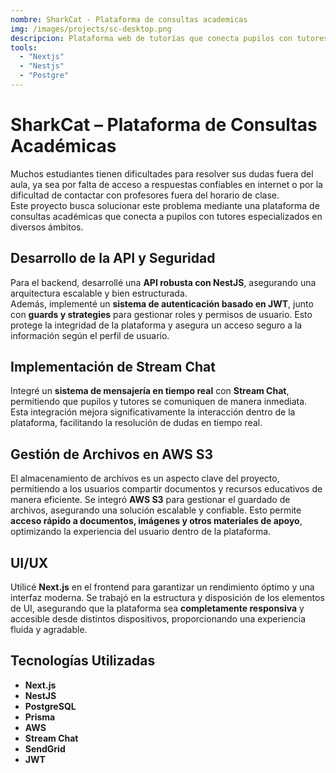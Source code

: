 ```yaml
---
nombre: SharkCat - Plataforma de consultas academicas
img: /images/projects/sc-desktop.png
descripcion: Plataforma web de tutorías que conecta pupilos con tutores, permitiendo la gestión de preguntas, asignación de materias y chat en tiempo real.
tools:
  - "Nextjs" 
  - "Nestjs"
  - "Postgre"
---
```


# SharkCat – Plataforma de Consultas Académicas  

Muchos estudiantes tienen dificultades para resolver sus dudas fuera del aula, ya sea por falta de acceso a respuestas confiables en internet o por la dificultad de contactar con profesores fuera del horario de clase.  
Este proyecto busca solucionar este problema mediante una plataforma de consultas académicas que conecta a pupilos con tutores especializados en diversos ámbitos.  

## Desarrollo de la API y Seguridad  

Para el backend, desarrollé una **API robusta con NestJS**, asegurando una arquitectura escalable y bien estructurada.  
Además, implementé un **sistema de autenticación basado en JWT**, junto con **guards y strategies** para gestionar roles y permisos de usuario. Esto protege la integridad de la plataforma y asegura un acceso seguro a la información según el perfil de usuario.  

## Implementación de Stream Chat  

Integré un **sistema de mensajería en tiempo real** con **Stream Chat**, permitiendo que pupilos y tutores se comuniquen de manera inmediata. Esta integración mejora significativamente la interacción dentro de la plataforma, facilitando la resolución de dudas en tiempo real.  

## Gestión de Archivos en AWS S3  

El almacenamiento de archivos es un aspecto clave del proyecto, permitiendo a los usuarios compartir documentos y recursos educativos de manera eficiente. Se integró **AWS S3** para gestionar el guardado de archivos, asegurando una solución escalable y confiable. Esto permite **acceso rápido a documentos, imágenes y otros materiales de apoyo**, optimizando la experiencia del usuario dentro de la plataforma.  

## UI/UX  

Utilicé **Next.js** en el frontend para garantizar un rendimiento óptimo y una interfaz moderna. Se trabajó en la estructura y disposición de los elementos de UI, asegurando que la plataforma sea **completamente responsiva** y accesible desde distintos dispositivos, proporcionando una experiencia fluida y agradable.  

## Tecnologías Utilizadas  

- **Next.js**  
- **NestJS**  
- **PostgreSQL**  
- **Prisma**  
- **AWS**  
- **Stream Chat**  
- **SendGrid**  
- **JWT**  
